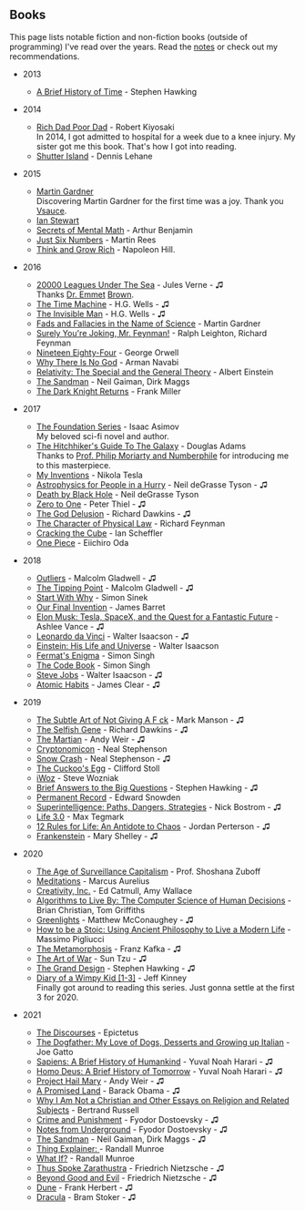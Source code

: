 <SEO title="Books" />

## Books

This page lists notable fiction and non-fiction books (outside of programming) I've read over the years. Read the [notes](https://notes.rsapkf.xyz) or check out my <Link to="/recommendations">recommendations</Link>.

- 2013

  - [A Brief History of Time](https://en.wikipedia.org/wiki/A_Brief_History_of_Time) - Stephen Hawking

- 2014

  - [Rich Dad Poor Dad](https://en.wikipedia.org/wiki/Rich_Dad_Poor_Dad) - Robert Kiyosaki  
    In 2014, I got admitted to hospital for a week due to a knee injury. My sister got me this book. That's how I got into reading.
  - [Shutter Island](https://en.wikipedia.org/wiki/Shutter_Island) - Dennis Lehane

- 2015

  - [Martin Gardner](https://en.wikipedia.org/wiki/Martin_Gardner)  
    Discovering Martin Gardner for the first time was a joy. Thank you [Vsauce](https://www.youtube.com/watch?v=L45Q1_psDqk&t=564).
  - [Ian Stewart](<https://en.wikipedia.org/wiki/Ian_Stewart_(mathematician)>)
  - [Secrets of Mental Math](https://www.goodreads.com/book/show/83585.Secrets_of_Mental_Math) - Arthur Benjamin
  - [Just Six Numbers](https://www.goodreads.com/book/show/81884.Just_Six_Numbers) - Martin Rees
  - [Think and Grow Rich](https://en.wikipedia.org/wiki/Think_and_Grow_Rich) - Napoleon Hill.

- 2016

  - [20000 Leagues Under The Sea](https://en.wikipedia.org/wiki/Twenty_Thousand_Leagues_Under_the_Sea) - Jules Verne - ♫  
    Thanks [Dr. Emmet](https://www.imdb.com/title/tt0099088/quotes/qt0338311) [Brown](https://www.imdb.com/title/tt0099088/quotes/qt1057198).
  - [The Time Machine](https://en.wikipedia.org/wiki/The_Time_Machine) - H.G. Wells - ♫
  - [The Invisible Man](https://en.wikipedia.org/wiki/The_Invisible_Man) - H.G. Wells - ♫
  - [Fads and Fallacies in the Name of Science](https://en.wikipedia.org/wiki/Fads_and_Fallacies_in_the_Name_of_Science) - Martin Gardner
  - [Surely You're Joking, Mr. Feynman!](https://en.wikipedia.org/wiki/Surely_You%27re_Joking,_Mr._Feynman!) - Ralph Leighton, Richard Feynman
  - [Nineteen Eighty-Four](https://en.wikipedia.org/wiki/Nineteen_Eighty-Four) - George Orwell
  - [Why There Is No God](https://www.goodreads.com/book/show/23346140-why-there-is-no-god) - Arman Navabi
  - [Relativity: The Special and the General Theory](https://en.wikipedia.org/wiki/Relativity:_The_Special_and_the_General_Theory) - Albert Einstein
  - [The Sandman](<https://en.wikipedia.org/wiki/The_Sandman_(comic_book)>) - Neil Gaiman, Dirk Maggs
  - [The Dark Knight Returns](https://en.wikipedia.org/wiki/The_Dark_Knight_Returns) - Frank Miller

- 2017

  - [The Foundation Series](https://en.wikipedia.org/wiki/Foundation_series) - Isaac Asimov  
    My beloved sci-fi novel and author.
  - [The Hitchhiker's Guide To The Galaxy](https://en.wikipedia.org/wiki/The_Hitchhiker%27s_Guide_to_the_Galaxy) - Douglas Adams  
    Thanks to [Prof. Philip Moriarty and Numberphile](https://www.youtube.com/watch?v=D6tINlNluuY&t=91) for introducing me to this masterpiece.
  - [My Inventions](https://en.wikipedia.org/wiki/My_Inventions:_The_Autobiography_of_Nikola_Tesla) - Nikola Tesla
  - [Astrophysics for People in a Hurry](https://en.wikipedia.org/wiki/Astrophysics_for_People_in_a_Hurry) - Neil deGrasse Tyson - ♫
  - [Death by Black Hole](https://en.wikipedia.org/wiki/Death_by_Black_Hole) - Neil deGrasse Tyson
  - [Zero to One](https://en.wikipedia.org/wiki/Zero_to_One) - Peter Thiel - ♫
  - [The God Delusion](https://en.wikipedia.org/wiki/The_God_Delusion) - Richard Dawkins - ♫
  - [The Character of Physical Law](https://en.wikipedia.org/wiki/The_Character_of_Physical_Law) - Richard Feynman
  - [Cracking the Cube](https://www.goodreads.com/book/show/29430754-cracking-the-cube) - Ian Scheffler
  - [One Piece](https://en.wikipedia.org/wiki/One_Piece) - Eiichiro Oda

- 2018

  - [Outliers](<https://en.wikipedia.org/wiki/Outliers_(book)>) - Malcolm Gladwell - ♫
  - [The Tipping Point](https://en.wikipedia.org/wiki/The_Tipping_Point) - Malcolm Gladwell - ♫
  - [Start With Why](https://en.wikipedia.org/wiki/Start_With_Why) - Simon Sinek
  - [Our Final Invention](https://en.wikipedia.org/wiki/Our_Final_Invention) - James Barret
  - [Elon Musk: Tesla, SpaceX, and the Quest for a Fantastic Future](https://en.wikipedia.org/wiki/Elon_Musk:_Tesla,_SpaceX,_and_the_Quest_for_a_Fantastic_Future) - Ashlee Vance - ♫
  - [Leonardo da Vinci](https://www.goodreads.com/book/show/34684622-leonardo-da-vinci) - Walter Isaacson - ♫
  - [Einstein: His Life and Universe](https://en.wikipedia.org/wiki/Einstein:_His_Life_and_Universe) - Walter Isaacson
  - [Fermat's Enigma](<https://en.wikipedia.org/wiki/Fermat%27s_Last_Theorem_(book)>) - Simon Singh
  - [The Code Book](https://en.wikipedia.org/wiki/The_Code_Book) - Simon Singh
  - [Steve Jobs](<https://en.wikipedia.org/wiki/Steve_Jobs_(book)>) - Walter Isaacson - ♫
  - [Atomic Habits](https://www.amazon.com/gp/product/0735211299) - James Clear - ♫

- 2019

  - [The Subtle Art of Not Giving A F ck](https://en.wikipedia.org/wiki/The_Subtle_Art_of_Not_Giving_a_Fuck) - Mark Manson - ♫
  - [The Selfish Gene](https://en.wikipedia.org/wiki/The_Selfish_Gene) - Richard Dawkins - ♫
  - [The Martian](<https://en.wikipedia.org/wiki/The_Martian_(Weir_novel)>) - Andy Weir - ♫
  - [Cryptonomicon](https://en.wikipedia.org/wiki/Cryptonomicon) - Neal Stephenson
  - [Snow Crash](https://en.wikipedia.org/wiki/Snow_Crash) - Neal Stephenson - ♫
  - [The Cuckoo's Egg](https://en.wikipedia.org/wiki/The_Cuckoo%27s_Egg) - Clifford Stoll
  - [iWoz](https://en.wikipedia.org/wiki/IWoz) - Steve Wozniak
  - [Brief Answers to the Big Questions](https://en.wikipedia.org/wiki/Brief_Answers_to_the_Big_Questions) - Stephen Hawking - ♫
  - [Permanent Record](<https://en.wikipedia.org/wiki/Permanent_Record_(autobiography)>) - Edward Snowden
  - [Superintelligence: Paths, Dangers, Strategies](https://en.wikipedia.org/wiki/Superintelligence:_Paths,_Dangers,_Strategies) - Nick Bostrom - ♫
  - [Life 3.0](https://en.wikipedia.org/wiki/Life_3.0) - Max Tegmark
  - [12 Rules for Life: An Antidote to Chaos](https://en.wikipedia.org/wiki/12_Rules_for_Life) - Jordan Perterson - ♫
  - [Frankenstein](https://en.wikipedia.org/wiki/Frankenstein) - Mary Shelley - ♫

- 2020

  - [The Age of Surveillance Capitalism](https://en.wikipedia.org/wiki/The_Age_of_Surveillance_Capitalism) - Prof. Shoshana Zuboff
  - [Meditations](https://en.wikipedia.org/wiki/Meditations) - Marcus Aurelius
  - [Creativity, Inc.](https://en.wikipedia.org/wiki/Creativity,_Inc.) - Ed Catmull, Amy Wallace
  - [Algorithms to Live By: The Computer Science of Human Decisions](https://www.goodreads.com/book/show/25666050-algorithms-to-live-by) - Brian Christian, Tom Griffiths
  - [Greenlights](<https://en.wikipedia.org/wiki/Greenlights_(book)>) - Matthew McConaughey - ♫
  - [How to be a Stoic: Using Ancient Philosophy to Live a Modern Life](https://www.goodreads.com/book/show/31423245-how-to-be-a-stoic) - Massimo Pigliucci
  - [The Metamorphosis](https://en.wikipedia.org/wiki/The_Metamorphosis) - Franz Kafka - ♫
  - [The Art of War](https://en.wikipedia.org/wiki/The_Art_of_War) - Sun Tzu - ♫
  - [The Grand Design](https://en.wikipedia.org/wiki/The_Grand_Design_%28book%29) - Stephen Hawking - ♫
  - [Diary of a Wimpy Kid [1-3]](https://en.wikipedia.org/wiki/Diary_of_a_Wimpy_Kid) - Jeff Kinney  
    Finally got around to reading this series. Just gonna settle at the first 3 for 2020.

- 2021

  - [The Discourses](https://en.wikipedia.org/wiki/Discourses_of_Epictetus) - Epictetus
  - [The Dogfather: My Love of Dogs, Desserts and Growing up Italian](https://www.amazon.com/Dogfather-Love-Desserts-Growing-Italian/dp/0578747529) - Joe Gatto
  - [Sapiens: A Brief History of Humankind](https://en.wikipedia.org/wiki/Sapiens:_A_Brief_History_of_Humankind) - Yuval Noah Harari - ♫
  - [Homo Deus: A Brief History of Tomorrow](https://en.wikipedia.org/wiki/Homo_Deus%3A_A_Brief_History_of_Tomorrow) - Yuval Noah Harari - ♫
  - [Project Hail Mary](<https://en.wikipedia.org/wiki/Project_Hail_Mary_(novel)>) - Andy Weir - ♫
  - [A Promised Land](https://en.wikipedia.org/wiki/A_Promised_Land) - Barack Obama - ♫
  - [Why I Am Not a Christian and Other Essays on Religion and Related Subjects](https://www.goodreads.com/book/show/472025.Why_I_Am_Not_a_Christian_and_Other_Essays_on_Religion_and_Related_Subjects) - Bertrand Russell
  - [Crime and Punishment](https://en.wikipedia.org/wiki/Crime_and_Punishment) - Fyodor Dostoevsky - ♫
  - [Notes from Underground](https://en.wikipedia.org/wiki/Notes_from_Underground) - Fyodor Dostoevsky - ♫
  - [The Sandman](https://www.audible.com/pd/The-Sandman-Audiobook/B086WP794Z) - Neil Gaiman, Dirk Maggs - ♫
  - [Thing Explainer: ](https://en.wikipedia.org/wiki/Thing_Explainer) - Randall Munroe
  - [What If?](<https://en.wikipedia.org/wiki/What_If%3F_(book)>) - Randall Munroe
  - [Thus Spoke Zarathustra](https://en.wikipedia.org/wiki/Thus_Spoke_Zarathustra) - Friedrich Nietzsche - ♫
  - [Beyond Good and Evil](https://en.wikipedia.org/wiki/Beyond_Good_and_Evil) - Friedrich Nietzsche - ♫
  - [Dune](https://en.wikipedia.org/wiki/Dune) - Frank Herbert - ♫
  - [Dracula](https://en.wikipedia.org/wiki/Dracula) - Bram Stoker - ♫

<LastUpdatedPages date="Nov 7, 2021" />
